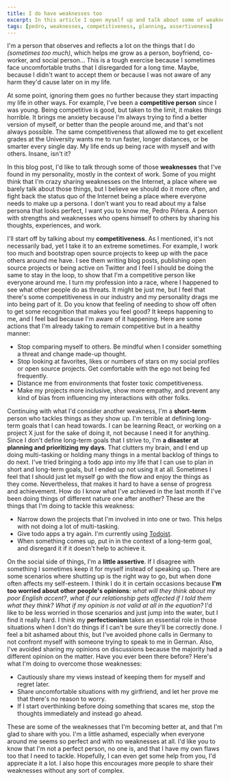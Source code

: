 ```yaml
---
title: I do have weaknesses too
excerpt: In this article I open myself up and talk about some of weaknesses that have been with me for a long time and that I'm currently trying to overcome.
tags: [pedro, weaknesses, competitiveness, planning, assertiveness]
---
```


I'm a person that observes and reflects a lot on the things that I do *(sometimes too much)*, which helps me grow as a person, boyfriend, co-worker, and social person... This is a tough exercise because I sometimes face uncomfortable truths that I disregarded for a long time. Maybe, because I didn't want to accept them or because I was not aware of any harm they'd cause later on in my life. 

At some point, ignoring them goes no further because they start impacting my life in other ways. For example, I've been a **competitive person** since I was young. Being competitive is good, but taken to the limit, it makes things horrible. It brings me anxiety because I'm always trying to find a better version of myself, or better than the people around me, and that's not always possible. The same competitiveness that allowed me to get excellent grades at the University wants me to run faster, longer distances, or be smarter every single day. My life ends up being race with myself and with others. Insane, isn't it?

In this blog post, I'd like to talk through some of those **weaknesses** that I've found in my personality, mostly in the context of work. Some of you might think that I'm crazy sharing weaknesses on the Internet, a place where we barely talk about those things, but I believe we should do it more often, and fight back the status quo of the Internet being a place where everyone needs to make up a persona. I don't want you to read about my a false persona that looks perfect, I want you to know me, Pedro Piñera. A person with strengths and weaknesses who opens himself to others by sharing his thoughts, experiences, and work.

I'll start off by talking about my **competitiveness**. As I mentioned, it's not necessarily bad, yet I take it to an extreme sometimes. For example, I work too much and bootstrap open source projects to keep up with the pace others around me have. I see them writing blog posts, publishing open source projects or being active on Twitter and I feel I should be doing the same to stay in the loop, to show that I'm a competitive person like everyone around me. I turn my profession into a race, where I happened to see what other people do as threats. It might be just me, but I feel that there's some competitiveness in our industry and my personality drags me into being part of it. Do you know that feeling of needing to show off often to get some recognition that makes you feel good? It keeps happening to me, and I feel bad because I'm aware of it happening. Here are some actions that I'm already taking to remain competitive but in a healthy manner:

- Stop comparing myself to others. Be mindful when I consider something a threat and change made-up thought.
- Stop looking at favorites, likes or numbers of stars on my social profiles or open source projects. Get comfortable with the ego not being fed frequently.
- Distance me from environments that foster toxic competitiveness. 
- Make my projects more inclusive, show more empathy, and prevent any kind of bias from influencing my interactions with other folks.

Continuing with what I'd consider another weakness, I'm a **short-term** person who tackles things as they show up. I'm terrible at defining long-term goals that I can head towards. I can be learning React, or working on a project X just for the sake of doing it, not because I need it for anything. Since I don't define long-term goals that I strive to, I'm **a disaster at planning and prioritizing my days**. That clutters my brain, and I end up doing multi-tasking or holding many things in a mental backlog of things to do next. I've tried bringing a todo app into my life that I can use to plan in short and long-term  goals, but I ended up not using it at all. Sometimes I feel that I should just let myself go with the flow and enjoy the things as they come. Nevertheless, that makes it hard to have a sense of progress and achievement. How do I know what I've achieved in the last month if I've been doing things of different nature one after another? These are the things that I'm doing to tackle this weakness:

- Narrow down the projects that I'm involved in into one or two. This helps with not doing a lot of multi-tasking.
- Give todo apps a try again. I'm currently using [Todoist](https://todoist.com).
- When something comes up, put in in the context of a long-term goal, and disregard it if it doesn't help to achieve it.

On the social side of things, I'm a **little assertive**. If I disagree with something I sometimes keep it for myself instead of speaking up. There are some scenarios where shutting up is the right way to go, but when done often affects my self-esteem. I think I do it in certain occasions because **I'm too worried about other people's opinions**: *what will they think about my poor English accent?*, *what if our relationship gets affected if I told them what they think?* *What if my opinion is not valid at all in the equation?* I'd like to be less worried in those scenarios and just jump into the water, but I find it really hard. I think my **perfectionism** takes an essential role in those situations when I don't do things if I can't be sure they'll be correctly done. I feel a bit ashamed about this, but I've avoided phone calls in Germany to not confront myself with someone trying to speak to me in German. Also, I've avoided sharing my opinions on discussions because the majority had a different opinion on the matter. Have you ever been there before? Here's what I'm doing to overcome those weaknesses:

- Cautiously share my views instead of keeping them for myself and regret later.
- Share uncomfortable situations with my girlfriend, and let her prove me that there's no reason to worry.
- If I start overthinking before doing something that scares me, stop the thoughts immediately and instead go ahead.

These are some of the weaknesses that I'm becoming better at, and that I'm glad to share with you. I'm a little ashamed, especially when everyone around me seems so perfect and with no weaknesses at all. I'd like you to know that I'm not a perfect person, no one is, and that I have my own flaws too that I need to tackle. Hopefully, I can even get some help from you, I'd appreciate it a lot. I also hope this encourages more people to share their weaknesses without any sort of complex.